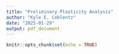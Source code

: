 ```yaml
---
title: "Preliminary Plasticity Analysis"
author: "Kyle E. Coblentz"
date: "2025-01-29"
output: pdf_document
---
```


```r
knitr::opts_chunk$set(echo = TRUE)
```
